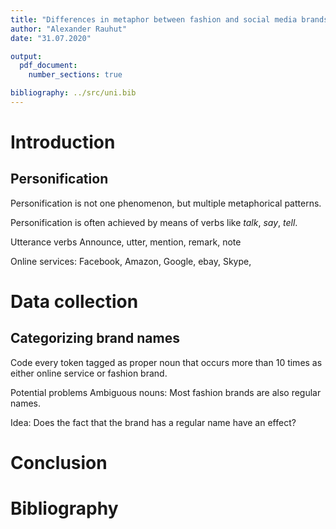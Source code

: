 ```yaml
---
title: "Differences in metaphor between fashion and social media brands"
author: "Alexander Rauhut"
date: "31.07.2020"

output:
  pdf_document:
    number_sections: true

bibliography: ../src/uni.bib
---
```


\tableofcontents
\newpage

# Introduction

## Personification

Personification is not one phenomenon, but multiple metaphorical patterns.

Personification is often achieved by means of verbs like *talk*, *say*, *tell*.

Utterance verbs
Announce, utter, mention, remark, note

Online services:
Facebook, Amazon, Google, ebay,
Skype,

# Data collection

## Categorizing brand names

<!-- [pos = "NP(1|2)?.*" & pos != "NPD.*" & pos !="NPM.*"] -->

Code every token tagged as proper noun that occurs more than 10 times as either online service or fashion brand.

Potential problems
Ambiguous nouns: Most fashion brands are also regular names.

Idea: Does the fact that the brand has a regular name have an effect?

# Conclusion



\newpage

# Bibliography


